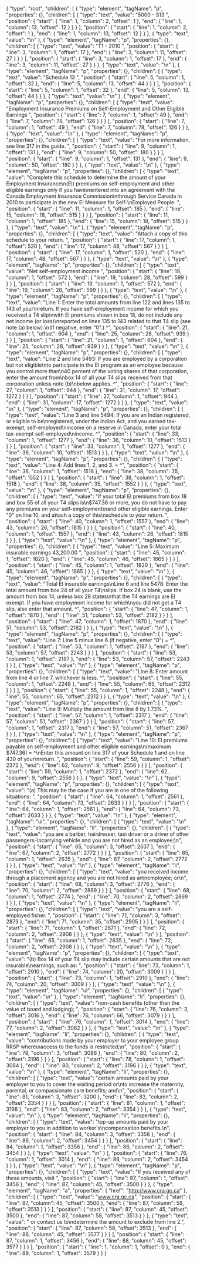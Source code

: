 {
  "type": "root",
  "children": [
    {
      "type": "element",
      "tagName": "p",
      "properties": {},
      "children": [
        {
          "type": "text",
          "value": "5000 - S13 ",
          "position": {
            "start": {
              "line": 1,
              "column": 2,
              "offset": 1
            },
            "end": {
              "line": 1,
              "column": 13,
              "offset": 12
            }
          }
        }
      ],
      "position": {
        "start": {
          "line": 1,
          "column": 2,
          "offset": 1
        },
        "end": {
          "line": 1,
          "column": 13,
          "offset": 12
        }
      }
    },
    {
      "type": "text",
      "value": "\n"
    },
    {
      "type": "element",
      "tagName": "p",
      "properties": {},
      "children": [
        {
          "type": "text",
          "value": "T1 - 2010 ",
          "position": {
            "start": {
              "line": 3,
              "column": 1,
              "offset": 17
            },
            "end": {
              "line": 3,
              "column": 11,
              "offset": 27
            }
          }
        }
      ],
      "position": {
        "start": {
          "line": 3,
          "column": 1,
          "offset": 17
        },
        "end": {
          "line": 3,
          "column": 11,
          "offset": 27
        }
      }
    },
    {
      "type": "text",
      "value": "\n"
    },
    {
      "type": "element",
      "tagName": "p",
      "properties": {},
      "children": [
        {
          "type": "text",
          "value": "Schedule 13 ",
          "position": {
            "start": {
              "line": 5,
              "column": 1,
              "offset": 32
            },
            "end": {
              "line": 5,
              "column": 13,
              "offset": 44
            }
          }
        }
      ],
      "position": {
        "start": {
          "line": 5,
          "column": 1,
          "offset": 32
        },
        "end": {
          "line": 5,
          "column": 13,
          "offset": 44
        }
      }
    },
    {
      "type": "text",
      "value": "\n"
    },
    {
      "type": "element",
      "tagName": "p",
      "properties": {},
      "children": [
        {
          "type": "text",
          "value": "Employment Insurance Premiums on Self-Employment and Other Eligible Earnings ",
          "position": {
            "start": {
              "line": 7,
              "column": 1,
              "offset": 49
            },
            "end": {
              "line": 7,
              "column": 78,
              "offset": 126
            }
          }
        }
      ],
      "position": {
        "start": {
          "line": 7,
          "column": 1,
          "offset": 49
        },
        "end": {
          "line": 7,
          "column": 78,
          "offset": 126
        }
      }
    },
    {
      "type": "text",
      "value": "\n"
    },
    {
      "type": "element",
      "tagName": "p",
      "properties": {},
      "children": [
        {
          "type": "text",
          "value": "For more information, see line 317 in the guide. ",
          "position": {
            "start": {
              "line": 9,
              "column": 1,
              "offset": 131
            },
            "end": {
              "line": 9,
              "column": 50,
              "offset": 180
            }
          }
        }
      ],
      "position": {
        "start": {
          "line": 9,
          "column": 1,
          "offset": 131
        },
        "end": {
          "line": 9,
          "column": 50,
          "offset": 180
        }
      }
    },
    {
      "type": "text",
      "value": "\n"
    },
    {
      "type": "element",
      "tagName": "p",
      "properties": {},
      "children": [
        {
          "type": "text",
          "value": "Complete this schedule to determine the amount of your Employment Insurance\n(EI) premiums on self-employment and other eligible earnings only if you have\nentered into an agreement with the Canada Employment Insurance Commission\nthrough Service Canada in 2010 to participate in the new EI Measure for Self-\nEmployed People. ",
          "position": {
            "start": {
              "line": 11,
              "column": 1,
              "offset": 185
            },
            "end": {
              "line": 15,
              "column": 18,
              "offset": 515
            }
          }
        }
      ],
      "position": {
        "start": {
          "line": 11,
          "column": 1,
          "offset": 185
        },
        "end": {
          "line": 15,
          "column": 18,
          "offset": 515
        }
      }
    },
    {
      "type": "text",
      "value": "\n"
    },
    {
      "type": "element",
      "tagName": "p",
      "properties": {},
      "children": [
        {
          "type": "text",
          "value": "Attach a copy of this schedule to your return. ",
          "position": {
            "start": {
              "line": 17,
              "column": 1,
              "offset": 520
            },
            "end": {
              "line": 17,
              "column": 48,
              "offset": 567
            }
          }
        }
      ],
      "position": {
        "start": {
          "line": 17,
          "column": 1,
          "offset": 520
        },
        "end": {
          "line": 17,
          "column": 48,
          "offset": 567
        }
      }
    },
    {
      "type": "text",
      "value": "\n"
    },
    {
      "type": "element",
      "tagName": "p",
      "properties": {},
      "children": [
        {
          "type": "text",
          "value": "Net self-employment income ",
          "position": {
            "start": {
              "line": 19,
              "column": 1,
              "offset": 572
            },
            "end": {
              "line": 19,
              "column": 28,
              "offset": 599
            }
          }
        }
      ],
      "position": {
        "start": {
          "line": 19,
          "column": 1,
          "offset": 572
        },
        "end": {
          "line": 19,
          "column": 28,
          "offset": 599
        }
      }
    },
    {
      "type": "text",
      "value": "\n"
    },
    {
      "type": "element",
      "tagName": "p",
      "properties": {},
      "children": [
        {
          "type": "text",
          "value": "Line 1: Enter the total amounts from line 122 and lines 135 to 143 of your\nreturn. If you have self-employment income for which you received a T4 slip\nwith EI premiums shown in box 18, do not include any net income (or loss)\nreported on lines 135 to 143 related to that T4 slip (see note (a) below).\n(If negative, enter \"0\".) ^",
          "position": {
            "start": {
              "line": 21,
              "column": 1,
              "offset": 604
            },
            "end": {
              "line": 25,
              "column": 28,
              "offset": 939
            }
          }
        }
      ],
      "position": {
        "start": {
          "line": 21,
          "column": 1,
          "offset": 604
        },
        "end": {
          "line": 25,
          "column": 28,
          "offset": 939
        }
      }
    },
    {
      "type": "text",
      "value": "\n"
    },
    {
      "type": "element",
      "tagName": "p",
      "properties": {},
      "children": [
        {
          "type": "text",
          "value": "Line 2 and line 5493: If you are employed by a corporation but not eligible\nto participate in the EI program as an employee because you control more than\n40 percent of the voting shares of that corporation, enter the amount from\nbox 14 of all your T4 slips received from that corporation unless note (b)\nbelow applies. ^",
          "position": {
            "start": {
              "line": 27,
              "column": 1,
              "offset": 944
            },
            "end": {
              "line": 31,
              "column": 17,
              "offset": 1272
            }
          }
        }
      ],
      "position": {
        "start": {
          "line": 27,
          "column": 1,
          "offset": 944
        },
        "end": {
          "line": 31,
          "column": 17,
          "offset": 1272
        }
      }
    },
    {
      "type": "text",
      "value": "\n"
    },
    {
      "type": "element",
      "tagName": "p",
      "properties": {},
      "children": [
        {
          "type": "text",
          "value": "Line 3 and line 5494: If you are an Indian registered, or eligible to be\nregistered, under the Indian Act, and you earned tax-exempt, self-employed\nincome on a reserve in Canada, enter your total tax-exempt self-employed\nincome. ^",
          "position": {
            "start": {
              "line": 33,
              "column": 1,
              "offset": 1277
            },
            "end": {
              "line": 36,
              "column": 10,
              "offset": 1513
            }
          }
        }
      ],
      "position": {
        "start": {
          "line": 33,
          "column": 1,
          "offset": 1277
        },
        "end": {
          "line": 36,
          "column": 10,
          "offset": 1513
        }
      }
    },
    {
      "type": "text",
      "value": "\n"
    },
    {
      "type": "element",
      "tagName": "p",
      "properties": {},
      "children": [
        {
          "type": "text",
          "value": "Line 4: Add lines 1, 2, and 3. = ^",
          "position": {
            "start": {
              "line": 38,
              "column": 1,
              "offset": 1518
            },
            "end": {
              "line": 38,
              "column": 35,
              "offset": 1552
            }
          }
        }
      ],
      "position": {
        "start": {
          "line": 38,
          "column": 1,
          "offset": 1518
        },
        "end": {
          "line": 38,
          "column": 35,
          "offset": 1552
        }
      }
    },
    {
      "type": "text",
      "value": "\n"
    },
    {
      "type": "element",
      "tagName": "p",
      "properties": {},
      "children": [
        {
          "type": "text",
          "value": "If your total EI premiums from box 18 and box 55 of all your T4 slips is\n$747.36 or more, you do not have to pay any premiums on your self-employment\nand other eligible earnings. Enter \"0\" on line 10, and attach a copy of this\nschedule to your return. ",
          "position": {
            "start": {
              "line": 40,
              "column": 1,
              "offset": 1557
            },
            "end": {
              "line": 43,
              "column": 26,
              "offset": 1815
            }
          }
        }
      ],
      "position": {
        "start": {
          "line": 40,
          "column": 1,
          "offset": 1557
        },
        "end": {
          "line": 43,
          "column": 26,
          "offset": 1815
        }
      }
    },
    {
      "type": "text",
      "value": "\n"
    },
    {
      "type": "element",
      "tagName": "p",
      "properties": {},
      "children": [
        {
          "type": "text",
          "value": "Line 5: Maximum insurable earnings 43,200.00 ",
          "position": {
            "start": {
              "line": 45,
              "column": 1,
              "offset": 1820
            },
            "end": {
              "line": 45,
              "column": 46,
              "offset": 1865
            }
          }
        }
      ],
      "position": {
        "start": {
          "line": 45,
          "column": 1,
          "offset": 1820
        },
        "end": {
          "line": 45,
          "column": 46,
          "offset": 1865
        }
      }
    },
    {
      "type": "text",
      "value": "\n"
    },
    {
      "type": "element",
      "tagName": "p",
      "properties": {},
      "children": [
        {
          "type": "text",
          "value": "Total EI insurable earnings\nLine 6 and line 5478: Enter the total amount from box 24 of all your T4\nslips. If box 24 is blank, use the amount from box 14, unless box 28 states\nthat the T4 earnings are EI exempt. If you have employment income for which\nyou did not get a T4 slip, also enter that amount. ^",
          "position": {
            "start": {
              "line": 47,
              "column": 1,
              "offset": 1870
            },
            "end": {
              "line": 51,
              "column": 53,
              "offset": 2182
            }
          }
        }
      ],
      "position": {
        "start": {
          "line": 47,
          "column": 1,
          "offset": 1870
        },
        "end": {
          "line": 51,
          "column": 53,
          "offset": 2182
        }
      }
    },
    {
      "type": "text",
      "value": "\n"
    },
    {
      "type": "element",
      "tagName": "p",
      "properties": {},
      "children": [
        {
          "type": "text",
          "value": "Line 7: Line 5 minus line 6 (if negative, enter \"0\") = ^",
          "position": {
            "start": {
              "line": 53,
              "column": 1,
              "offset": 2187
            },
            "end": {
              "line": 53,
              "column": 57,
              "offset": 2243
            }
          }
        }
      ],
      "position": {
        "start": {
          "line": 53,
          "column": 1,
          "offset": 2187
        },
        "end": {
          "line": 53,
          "column": 57,
          "offset": 2243
        }
      }
    },
    {
      "type": "text",
      "value": "\n"
    },
    {
      "type": "element",
      "tagName": "p",
      "properties": {},
      "children": [
        {
          "type": "text",
          "value": "Line 8: Enter amount from line 4 or line 7, whichever is less. ^",
          "position": {
            "start": {
              "line": 55,
              "column": 1,
              "offset": 2248
            },
            "end": {
              "line": 55,
              "column": 65,
              "offset": 2312
            }
          }
        }
      ],
      "position": {
        "start": {
          "line": 55,
          "column": 1,
          "offset": 2248
        },
        "end": {
          "line": 55,
          "column": 65,
          "offset": 2312
        }
      }
    },
    {
      "type": "text",
      "value": "\n"
    },
    {
      "type": "element",
      "tagName": "p",
      "properties": {},
      "children": [
        {
          "type": "text",
          "value": "Line 9: Multiply the amount from line 8 by 1.73%. ",
          "position": {
            "start": {
              "line": 57,
              "column": 1,
              "offset": 2317
            },
            "end": {
              "line": 57,
              "column": 51,
              "offset": 2367
            }
          }
        }
      ],
      "position": {
        "start": {
          "line": 57,
          "column": 1,
          "offset": 2317
        },
        "end": {
          "line": 57,
          "column": 51,
          "offset": 2367
        }
      }
    },
    {
      "type": "text",
      "value": "\n"
    },
    {
      "type": "element",
      "tagName": "p",
      "properties": {},
      "children": [
        {
          "type": "text",
          "value": "Line 10: EI premiums payable on self-employment and other eligible earnings\n(maximum $747.36) = ^\nEnter this amount on line 317 of your Schedule 1 and on line 430 of your\nreturn. ",
          "position": {
            "start": {
              "line": 59,
              "column": 1,
              "offset": 2372
            },
            "end": {
              "line": 62,
              "column": 9,
              "offset": 2556
            }
          }
        }
      ],
      "position": {
        "start": {
          "line": 59,
          "column": 1,
          "offset": 2372
        },
        "end": {
          "line": 62,
          "column": 9,
          "offset": 2556
        }
      }
    },
    {
      "type": "text",
      "value": "\n"
    },
    {
      "type": "element",
      "tagName": "p",
      "properties": {},
      "children": [
        {
          "type": "text",
          "value": "(a) This may be the case if you are in one of the following situations: ",
          "position": {
            "start": {
              "line": 64,
              "column": 1,
              "offset": 2561
            },
            "end": {
              "line": 64,
              "column": 73,
              "offset": 2633
            }
          }
        }
      ],
      "position": {
        "start": {
          "line": 64,
          "column": 1,
          "offset": 2561
        },
        "end": {
          "line": 64,
          "column": 73,
          "offset": 2633
        }
      }
    },
    {
      "type": "text",
      "value": "\n"
    },
    {
      "type": "element",
      "tagName": "ul",
      "properties": {},
      "children": [
        {
          "type": "text",
          "value": "\n"
        },
        {
          "type": "element",
          "tagName": "li",
          "properties": {},
          "children": [
            {
              "type": "text",
              "value": "you are a barber, hairdresser, taxi driver or a driver of other passengers-\ncarrying vehicle and you are not hired as an employee;\n",
              "position": {
                "start": {
                  "line": 65,
                  "column": 3,
                  "offset": 2637
                },
                "end": {
                  "line": 67,
                  "column": 2,
                  "offset": 2772
                }
              }
            }
          ],
          "position": {
            "start": {
              "line": 65,
              "column": 1,
              "offset": 2635
            },
            "end": {
              "line": 67,
              "column": 2,
              "offset": 2772
            }
          }
        },
        {
          "type": "text",
          "value": "\n"
        },
        {
          "type": "element",
          "tagName": "li",
          "properties": {},
          "children": [
            {
              "type": "text",
              "value": "you received income through a placement agency and you are not hired as an\nemployee; or\n",
              "position": {
                "start": {
                  "line": 68,
                  "column": 3,
                  "offset": 2776
                },
                "end": {
                  "line": 70,
                  "column": 2,
                  "offset": 2869
                }
              }
            }
          ],
          "position": {
            "start": {
              "line": 68,
              "column": 1,
              "offset": 2774
            },
            "end": {
              "line": 70,
              "column": 2,
              "offset": 2869
            }
          }
        },
        {
          "type": "text",
          "value": "\n"
        },
        {
          "type": "element",
          "tagName": "li",
          "properties": {},
          "children": [
            {
              "type": "text",
              "value": "you are a self-employed fisher. ",
              "position": {
                "start": {
                  "line": 71,
                  "column": 3,
                  "offset": 2873
                },
                "end": {
                  "line": 71,
                  "column": 35,
                  "offset": 2905
                }
              }
            }
          ],
          "position": {
            "start": {
              "line": 71,
              "column": 1,
              "offset": 2871
            },
            "end": {
              "line": 72,
              "column": 2,
              "offset": 2908
            }
          }
        },
        {
          "type": "text",
          "value": "\n"
        }
      ],
      "position": {
        "start": {
          "line": 65,
          "column": 1,
          "offset": 2635
        },
        "end": {
          "line": 72,
          "column": 2,
          "offset": 2908
        }
      }
    },
    {
      "type": "text",
      "value": "\n"
    },
    {
      "type": "element",
      "tagName": "p",
      "properties": {},
      "children": [
        {
          "type": "text",
          "value": "(b) Box 14 of your T4 slip may include certain amounts that are not insurable\nearnings, such as: ",
          "position": {
            "start": {
              "line": 73,
              "column": 1,
              "offset": 2910
            },
            "end": {
              "line": 74,
              "column": 20,
              "offset": 3009
            }
          }
        }
      ],
      "position": {
        "start": {
          "line": 73,
          "column": 1,
          "offset": 2910
        },
        "end": {
          "line": 74,
          "column": 20,
          "offset": 3009
        }
      }
    },
    {
      "type": "text",
      "value": "\n"
    },
    {
      "type": "element",
      "tagName": "ul",
      "properties": {},
      "children": [
        {
          "type": "text",
          "value": "\n"
        },
        {
          "type": "element",
          "tagName": "li",
          "properties": {},
          "children": [
            {
              "type": "text",
              "value": "non-cash benefits (other than the value of board and lodging); ",
              "position": {
                "start": {
                  "line": 76,
                  "column": 3,
                  "offset": 3016
                },
                "end": {
                  "line": 76,
                  "column": 66,
                  "offset": 3079
                }
              }
            }
          ],
          "position": {
            "start": {
              "line": 76,
              "column": 1,
              "offset": 3014
            },
            "end": {
              "line": 77,
              "column": 2,
              "offset": 3082
            }
          }
        },
        {
          "type": "text",
          "value": "\n"
        },
        {
          "type": "element",
          "tagName": "li",
          "properties": {},
          "children": [
            {
              "type": "text",
              "value": "contributions made by your employer to your employee group RRSP where\naccess to the funds is restricted;\n",
              "position": {
                "start": {
                  "line": 78,
                  "column": 3,
                  "offset": 3086
                },
                "end": {
                  "line": 80,
                  "column": 2,
                  "offset": 3196
                }
              }
            }
          ],
          "position": {
            "start": {
              "line": 78,
              "column": 1,
              "offset": 3084
            },
            "end": {
              "line": 80,
              "column": 2,
              "offset": 3196
            }
          }
        },
        {
          "type": "text",
          "value": "\n"
        },
        {
          "type": "element",
          "tagName": "li",
          "properties": {},
          "children": [
            {
              "type": "text",
              "value": "certain amounts paid by your employer to you to cover the waiting period or\nto increase the maternity, parental, or compassionate care benefits; and\n",
              "position": {
                "start": {
                  "line": 81,
                  "column": 3,
                  "offset": 3200
                },
                "end": {
                  "line": 83,
                  "column": 2,
                  "offset": 3354
                }
              }
            }
          ],
          "position": {
            "start": {
              "line": 81,
              "column": 1,
              "offset": 3198
            },
            "end": {
              "line": 83,
              "column": 2,
              "offset": 3354
            }
          }
        },
        {
          "type": "text",
          "value": "\n"
        },
        {
          "type": "element",
          "tagName": "li",
          "properties": {},
          "children": [
            {
              "type": "text",
              "value": "top-up amounts paid by your employer to you in addition to worker's\ncompensation benefits.\n",
              "position": {
                "start": {
                  "line": 84,
                  "column": 3,
                  "offset": 3358
                },
                "end": {
                  "line": 86,
                  "column": 2,
                  "offset": 3454
                }
              }
            }
          ],
          "position": {
            "start": {
              "line": 84,
              "column": 1,
              "offset": 3356
            },
            "end": {
              "line": 86,
              "column": 2,
              "offset": 3454
            }
          }
        },
        {
          "type": "text",
          "value": "\n"
        }
      ],
      "position": {
        "start": {
          "line": 76,
          "column": 1,
          "offset": 3014
        },
        "end": {
          "line": 86,
          "column": 2,
          "offset": 3454
        }
      }
    },
    {
      "type": "text",
      "value": "\n"
    },
    {
      "type": "element",
      "tagName": "p",
      "properties": {},
      "children": [
        {
          "type": "text",
          "value": "If you received any of these amounts, visit ",
          "position": {
            "start": {
              "line": 87,
              "column": 1,
              "offset": 3456
            },
            "end": {
              "line": 87,
              "column": 45,
              "offset": 3500
            }
          }
        },
        {
          "type": "element",
          "tagName": "a",
          "properties": {
            "href": "http://www.cra.gc.ca"
          },
          "children": [
            {
              "type": "text",
              "value": "www.cra.gc.ca",
              "position": {
                "start": {
                  "line": 87,
                  "column": 45,
                  "offset": 3500
                },
                "end": {
                  "line": 87,
                  "column": 58,
                  "offset": 3513
                }
              }
            }
          ],
          "position": {
            "start": {
              "line": 87,
              "column": 45,
              "offset": 3500
            },
            "end": {
              "line": 87,
              "column": 58,
              "offset": 3513
            }
          }
        },
        {
          "type": "text",
          "value": " or contact us to\ndetermine the amount to exclude from line 2.",
          "position": {
            "start": {
              "line": 87,
              "column": 58,
              "offset": 3513
            },
            "end": {
              "line": 88,
              "column": 45,
              "offset": 3577
            }
          }
        }
      ],
      "position": {
        "start": {
          "line": 87,
          "column": 1,
          "offset": 3456
        },
        "end": {
          "line": 88,
          "column": 45,
          "offset": 3577
        }
      }
    }
  ],
  "position": {
    "start": {
      "line": 1,
      "column": 1,
      "offset": 0
    },
    "end": {
      "line": 89,
      "column": 1,
      "offset": 3579
    }
  }
}
